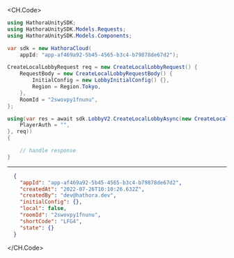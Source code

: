 
<CH.Code>
```csharp CreateLocalLobby.cs
using HathoraUnitySDK;
using HathoraUnitySDK.Models.Requests;
using HathoraUnitySDK.Models.Components;

var sdk = new HathoraCloud(
    appId: "app-af469a92-5b45-4565-b3c4-b79878de67d2");

CreateLocalLobbyRequest req = new CreateLocalLobbyRequest() {
    RequestBody = new CreateLocalLobbyRequestBody() {
        InitialConfig = new LobbyInitialConfig() {},
        Region = Region.Tokyo,
    },
    RoomId = "2swovpy1fnunu",
};

using(var res = await sdk.LobbyV2.CreateLocalLobbyAsync(new CreateLocalLobbySecurity() {
    PlayerAuth = "",
}, req))
{

    // handle response
}
```
---

```json Example Response
  {
    "appId": "app-af469a92-5b45-4565-b3c4-b79878de67d2",
    "createdAt": "2022-07-26T10:10:26.632Z",
    "createdBy": "dev@hathora.dev",
    "initialConfig": {},
    "local": false,
    "roomId": "2swovpy1fnunu",
    "shortCode": "LFG4",
    "state": {}
  }
```
</CH.Code>
